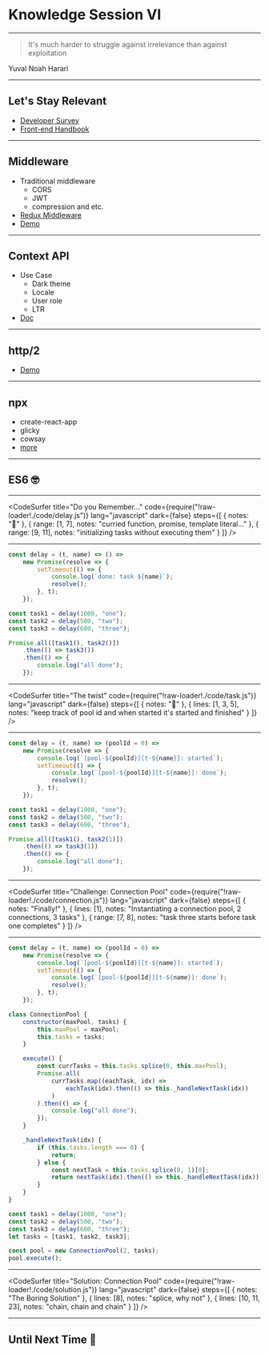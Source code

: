 
<Head>
    <title>Knowledge Session VI 🤯</title>
</Head>

# Knowledge Session VI

---

> It's much harder to struggle against irrelevance than against exploitation

Yuval Noah Harari

---

## Let's Stay Relevant

-   [Developer Survey](https://insights.stackoverflow.com/survey/2019)
-   [Front-end Handbook](https://frontendmasters.com/books/front-end-handbook/2019/)

---

## Middleware

-   Traditional middleware
    -   CORS
    -   JWT
    -   compression and etc.
-   [Redux Middleware](https://redux.js.org/advanced/middleware)
-   [Demo](https://github.com/TianyuanC/middleware-demo)

---

## Context API

-   Use Case
    -   Dark theme
    -   Locale
    -   User role
    -   LTR
-   [Doc](https://reactjs.org/docs/context.html)

---

## http/2

-   [Demo](https://github.com/TianyuanC/http2-demo)

---

## npx

-   create-react-app
-   glicky
-   cowsay
-   [more](https://github.com/junosuarez/awesome-npx)

---


## ES6 🤓

---


<CodeSurfer
    title="Do you Remember..."
    code={require("!raw-loader!./code/delay.js")}
    lang="javascript"
    dark={false}
    steps={[
        { notes: "🙈" },
        {
            range: [1, 7],
            notes: "curried function, promise, template literal..."
        },
        { range: [9, 11], notes: "initializing tasks without executing them" }
    ]}
/>

---


```javascript
const delay = (t, name) => () =>
    new Promise(resolve => {
        setTimeout(() => {
            console.log(`done: task ${name}`);
            resolve();
        }, t);
    });

const task1 = delay(1000, "one");
const task2 = delay(500, "two");
const task3 = delay(600, "three");
```

```javascript Playground
Promise.all([task1(), task2()])
    .then(() => task3())
    .then(() => {
        console.log("all done");
    });
```

---

<CodeSurfer
    title="The twist"
    code={require("!raw-loader!./code/task.js")}
    lang="javascript"
    dark={false}
    steps={[
        { notes: "🙈" },
        {
            lines: [1, 3, 5],
            notes:
                "keep track of pool id and when started it's started and finished"
        }
    ]}
/>

---


```javascript
const delay = (t, name) => (poolId = 0) =>
    new Promise(resolve => {
        console.log(`[pool-${poolId}][t-${name}]: started`);
        setTimeout(() => {
            console.log(`[pool-${poolId}][t-${name}]: done`);
            resolve();
        }, t);
    });

const task1 = delay(1000, "one");
const task2 = delay(500, "two");
const task3 = delay(600, "three");
```

```javascript Playground II
Promise.all([task1(), task2(1)])
    .then(() => task3(1))
    .then(() => {
        console.log("all done");
    });
```

---

<CodeSurfer
    title="Challenge: Connection Pool"
    code={require("!raw-loader!./code/connection.js")}
    lang="javascript"
    dark={false}
    steps={[
        { notes: "Finally!" },
        {
            lines: [1],
            notes: "Instantiating a connection pool, 2 connections, 3 tasks"
        },
        { range: [7, 8], notes: "task three starts before task one completes" }
    ]}
/>

---


```javascript
const delay = (t, name) => (poolId = 0) =>
    new Promise(resolve => {
        console.log(`[pool-${poolId}][t-${name}]: started`);
        setTimeout(() => {
            console.log(`[pool-${poolId}][t-${name}]: done`);
            resolve();
        }, t);
    });

class ConnectionPool {
    constructor(maxPool, tasks) {
        this.maxPool = maxPool;
        this.tasks = tasks;
    }

    execute() {
        const currTasks = this.tasks.splice(0, this.maxPool);
        Promise.all(
            currTasks.map((eachTask, idx) =>
                eachTask(idx).then(() => this._handleNextTask(idx))
            )
        ).then(() => {
            console.log("all done");
        });
    }

    _handleNextTask(idx) {
        if (this.tasks.length === 0) {
            return;
        } else {
            const nextTask = this.tasks.splice(0, 1)[0];
            return nextTask(idx).then(() => this._handleNextTask(idx));
        }
    }
}
```

```javascript Playground III
const task1 = delay(1000, "one");
const task2 = delay(500, "two");
const task3 = delay(600, "three");
let tasks = [task1, task2, task3];

const pool = new ConnectionPool(2, tasks);
pool.execute();
```

---

<CodeSurfer
    title="Solution: Connection Pool"
    code={require("!raw-loader!./code/solution.js")}
    lang="javascript"
    dark={false}
    steps={[
        { notes: "The Boring Solution" },
        {
            lines: [8],
            notes: "splice, why not"
        },
        {
            lines: [10, 11, 23],
            notes: "chain, chain and chain"
        }
    ]}
/>

---

## Until Next Time 👋
